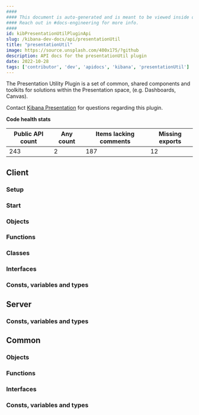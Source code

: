 ```yaml
---
####
#### This document is auto-generated and is meant to be viewed inside our experimental, new docs system.
#### Reach out in #docs-engineering for more info.
####
id: kibPresentationUtilPluginApi
slug: /kibana-dev-docs/api/presentationUtil
title: "presentationUtil"
image: https://source.unsplash.com/400x175/?github
description: API docs for the presentationUtil plugin
date: 2022-10-28
tags: ['contributor', 'dev', 'apidocs', 'kibana', 'presentationUtil']
---
```


The Presentation Utility Plugin is a set of common, shared components and toolkits for solutions within the Presentation space, (e.g. Dashboards, Canvas).

Contact [Kibana Presentation](https://github.com/orgs/elastic/teams/kibana-presentation) for questions regarding this plugin.

**Code health stats**

| Public API count  | Any count | Items lacking comments | Missing exports |
|-------------------|-----------|------------------------|-----------------|
| 243 | 2 | 187 | 12 |

## Client

### Setup
<DocDefinitionList data={[presentationUtilObj.client.setup]}/>

### Start
<DocDefinitionList data={[presentationUtilObj.client.start]}/>

### Objects
<DocDefinitionList data={presentationUtilObj.client.objects}/>

### Functions
<DocDefinitionList data={presentationUtilObj.client.functions}/>

### Classes
<DocDefinitionList data={presentationUtilObj.client.classes}/>

### Interfaces
<DocDefinitionList data={presentationUtilObj.client.interfaces}/>

### Consts, variables and types
<DocDefinitionList data={presentationUtilObj.client.misc}/>

## Server

### Consts, variables and types
<DocDefinitionList data={presentationUtilObj.server.misc}/>

## Common

### Objects
<DocDefinitionList data={presentationUtilObj.common.objects}/>

### Functions
<DocDefinitionList data={presentationUtilObj.common.functions}/>

### Interfaces
<DocDefinitionList data={presentationUtilObj.common.interfaces}/>

### Consts, variables and types
<DocDefinitionList data={presentationUtilObj.common.misc}/>

